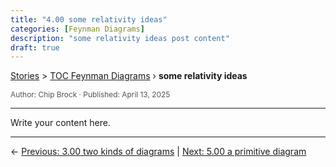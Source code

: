 ```yaml
---
title: "4.00 some relativity ideas"
categories: [Feynman Diagrams]
description: "some relativity ideas post content"
draft: true
---
```


<div class="breadcrumb">
  <a href="../../stories.html">Stories</a> > <a href="../index.qmd">TOC Feynman Diagrams</a> › <strong>some relativity ideas</strong>
</div>

<div style="font-size:0.85em; color:#555; margin-top:0.5em;">
Author: Chip Brock · Published: April 13, 2025
</div>

---

Write your content here.

---
::: {.post-nav}
← [Previous: 3.00 two kinds of diagrams](../20250413_0300-two_kinds_of_diagrams/0300-two_kinds_of_diagrams.html) | [Next: 5.00 a primitive diagram](../20250413_0500-a_primitive_diagram/0500-a_primitive_diagram.html)
:::
